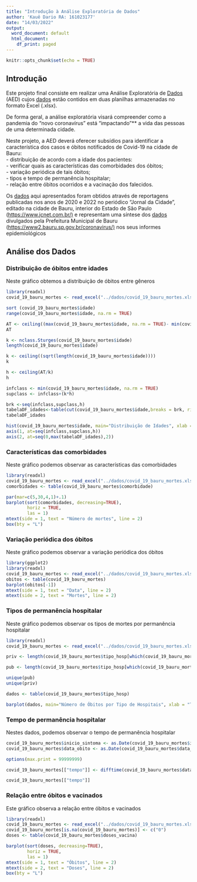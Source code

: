 ```yaml
---
title: "Introdução à Análise Exploratória de Dados"
author: 'Kauê Dario RA: 161023177'
date: "14/03/2022"
output:
  word_document: default
  html_document:
    df_print: paged
---
```


```r
knitr::opts_chunk$set(echo = TRUE)
```

## Introdução

Este projeto final consiste em realizar uma Análise Exploratória de [Dados](https://moodle.unesp.br/mod/folder/view.php?id=76521 "Dados") (AED) cujos [dados](https://moodle.unesp.br/mod/folder/view.php?id=76521 "Dados") estão contidos em duas planilhas armazenadas no formato Excel (.xlsx).

De forma geral, a análise exploratória visará compreender como a pandemia do "novo coronavírus" está "impactando"\*\* a vida das pessoas de uma determinada cidade.

Neste projeto, a AED deverá oferecer subsídios para identificar a característica dos casos e óbitos notificados de Covid-19 na cidade de Bauru:\
- distribuição de acordo com a idade dos pacientes:\
- verificar quais as características das comorbidades dos óbitos;\
- variação periódica de tais óbitos;\
- tipos e tempo de permanência hospitalar;\
- relação entre óbitos ocorridos e a vacinação dos falecidos.

Os [dados](https://moodle.unesp.br/mod/folder/view.php?id=76521 "Dados") aqui apresentados foram obtidos através de reportagens publicadas nos anos de 2020 e 2022 no periódico "Jornal da Cidade", editado na cidade de Bauru, interior do Estado de São Paulo (<https://www.jcnet.com.br/)> e representam uma síntese dos [dados](https://moodle.unesp.br/mod/folder/view.php?id=76521 "Dados") divulgados pela Prefeitura Municipal de Bauru (<https://www2.bauru.sp.gov.br/coronavirus/)> nos seus informes epidemiológicos

## Análise dos Dados

### **Distribuição de óbitos entre idades**

Neste gráfico obtemos a distribuição de óbitos entre gêneros

```r
library(readxl)
covid_19_bauru_mortes <- read_excel("../dados/covid_19_bauru_mortes.xlsx")

sort (covid_19_bauru_mortes$idade)
range(covid_19_bauru_mortes$idade, na.rm = TRUE)

AT <- ceiling((max(covid_19_bauru_mortes$idade, na.rm = TRUE)- min(covid_19_bauru_mortes$idade, na.rm = TRUE)))
AT

k <- nclass.Sturges(covid_19_bauru_mortes$idade)
length(covid_19_bauru_mortes$idade)

k <- ceiling((sqrt(length(covid_19_bauru_mortes$idade))))
k

h <- ceiling(AT/k)
h

infclass <- min(covid_19_bauru_mortes$idade, na.rm = TRUE)
supclass <- infclass+(k*h)

brk <-seq(infclass,supclass,h)
tabelaDF_idades<-table(cut(covid_19_bauru_mortes$idade,breaks = brk, right = FALSE))
tabelaDF_idades

hist(covid_19_bauru_mortes$idade, main="Distribuição de Idades", xlab = "Idades", ylab = "Frequência")
axis(1, at=seq(infclass,supclass,h))
axis(2, at=seq(0,max(tabelaDF_idades),2))
```

### **Características das comorbidades**

Neste gráfico podemos observar as características das comorbidades

```r
library(readxl)
covid_19_bauru_mortes <- read_excel("../dados/covid_19_bauru_mortes.xlsx")
comorbidades <- table(covid_19_bauru_mortes$comorbidade)

par(mar=c(5,30,4,1)+.1)
barplot(sort(comorbidades, decreasing=TRUE),
        horiz = TRUE,
        las = 1)
mtext(side = 1, text = "Número de mortes", line = 2)
box(bty = "L")
```

### Variação periódica dos óbitos

Neste gráfico podemos observar a variação periódica dos óbitos

```r
library(ggplot2)
library(readxl)
covid_19_bauru_mortes <- read_excel("../dados/covid_19_bauru_mortes.xlsx", range=cell_cols("G:G"), col_types=c("date"))
obitos <- table(covid_19_bauru_mortes)
barplot(obitos[-1])
mtext(side = 1, text = "Data", line = 2)
mtext(side = 2, text = "Mortes", line = 2)

```

### Tipos de permanência hospitalar

Neste gráfico podemos observar os tipos de mortes por permanência hospitalar

```r
library(readxl)
covid_19_bauru_mortes <- read_excel("../dados/covid_19_bauru_mortes.xlsx")

priv <- length(covid_19_bauru_mortes$tipo_hosp[which(covid_19_bauru_mortes$tipo_hosp=="privado")])

pub <- length(covid_19_bauru_mortes$tipo_hosp[which(covid_19_bauru_mortes$tipo_hosp=="público")])

unique(pub)
unique(priv)

dados <- table(covid_19_bauru_mortes$tipo_hosp)

barplot(dados, main="Número de Óbitos por Tipo de Hospitais", xlab = "Tipo de hospitais", ylab = "Total")

```

### Tempo de permanência hospitalar

Nestes dados, podemos observar o tempo de permanência hospitalar

```r
covid_19_bauru_mortes$inicio_sintoma <- as.Date(covid_19_bauru_mortes$inicio_sintoma)
covid_19_bauru_mortes$data_obito <- as.Date(covid_19_bauru_mortes$data_obito)

options(max.print = 99999999)

covid_19_bauru_mortes[["tempo"]] <- difftime(covid_19_bauru_mortes$data_obito, covid_19_bauru_mortes$inicio_sintoma, units = "days")

covid_19_bauru_mortes[["tempo"]]
```

### Relação entre óbitos e vacinados

Este gráfico observa a relação entre óbitos e vacinados

```r
library(readxl)
covid_19_bauru_mortes <- read_excel("../dados/covid_19_bauru_mortes.xlsx", col_types=c("text"))
covid_19_bauru_mortes[is.na(covid_19_bauru_mortes)] <- c("0")
doses <- table(covid_19_bauru_mortes$doses_vacina)

barplot(sort(doses, decreasing=TRUE),
        horiz = TRUE,
        las = 1)
mtext(side = 1, text = "Óbitos", line = 2)
mtext(side = 2, text = "Doses", line = 2)
box(bty = "L")
```
